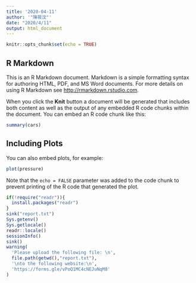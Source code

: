 ```yaml
---
title: '2020-04-11'
author: '"陳筱汶"'
date: "2020/4/11"
output: html_document
---
```


```r
knitr::opts_chunk$set(echo = TRUE)
```

## R Markdown

This is an R Markdown document. Markdown is a simple formatting syntax for authoring HTML, PDF, and MS Word documents. For more details on using R Markdown see <http://rmarkdown.rstudio.com>.

When you click the **Knit** button a document will be generated that includes both content as well as the output of any embedded R code chunks within the document. You can embed an R code chunk like this:

```r
summary(cars)
```

## Including Plots

You can also embed plots, for example:

```r
plot(pressure)
```

Note that the `echo = FALSE` parameter was added to the code chunk to prevent printing of the R code that generated the plot.
```r
if(!require("readr")){
  install.packages("readr")
}
sink("report.txt")
Sys.getenv()
Sys.getlocale()
readr::locale()
sessionInfo()
sink()
warning(
  'Please upload the following file: \n',
  file.path(getwd(),"report.txt"),
  '\nto the following website:\n',
  'https://forms.gle/vPoQ1MC4cNEJuNqM8'
)
```

